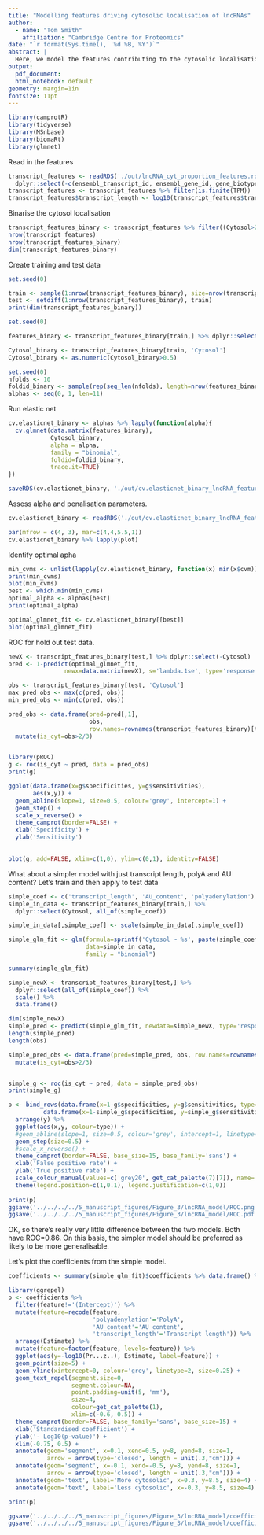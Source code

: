 ```yaml
---
title: "Modelling features driving cytosolic localisation of lncRNAs"
author:
  - name: "Tom Smith"
    affiliation: "Cambridge Centre for Proteomics"
date: "`r format(Sys.time(), '%d %B, %Y')`"
abstract: | 
  Here, we model the features contributing to the cytosolic localisation of lncRNAs
output:
  pdf_document:
  html_notebook: default
geometry: margin=1in
fontsize: 11pt
---
```


```r
library(camprotR)
library(tidyverse)
library(MSnbase)
library(biomaRt)
library(glmnet)

```

Read in the features
```r
transcript_features <- readRDS('./out/lncRNA_cyt_proportion_features.rds') %>%
  dplyr::select(-c(ensembl_transcript_id, ensembl_gene_id, gene_biotype))
transcript_features <- transcript_features %>% filter(is.finite(TPM))
transcript_features$transcript_length <- log10(transcript_features$transcript_length)
```

Binarise the cytosol localisation
```r
transcript_features_binary <- transcript_features %>% filter((Cytosol>2/3|Cytosol<1/3))
nrow(transcript_features)
nrow(transcript_features_binary)
dim(transcript_features_binary)

```
Create training and test data
```r
set.seed(0)

train <- sample(1:nrow(transcript_features_binary), size=nrow(transcript_features_binary)*0.8)
test <- setdiff(1:nrow(transcript_features_binary), train)
print(dim(transcript_features_binary))
```
```r

set.seed(0)

features_binary <- transcript_features_binary[train,] %>% dplyr::select(-Cytosol)

Cytosol_binary <- transcript_features_binary[train, 'Cytosol']
Cytosol_binary <- as.numeric(Cytosol_binary>0.5)

set.seed(0)
nfolds <- 10
foldid_binary <- sample(rep(seq_len(nfolds), length=nrow(features_binary)))
alphas <- seq(0, 1, len=11)

```

Run elastic net
```r
cv.elasticnet_binary <- alphas %>% lapply(function(alpha){
  cv.glmnet(data.matrix(features_binary),
            Cytosol_binary,
            alpha = alpha,
            family = "binomial",
            foldid=foldid_binary,
            trace.it=TRUE)
})

saveRDS(cv.elasticnet_binary, './out/cv.elasticnet_binary_lncRNA_features.rds')

```

Assess alpha and penalisation parameters.
```r
cv.elasticnet_binary <- readRDS('./out/cv.elasticnet_binary_lncRNA_features.rds')

par(mfrow = c(4, 3), mar=c(4,4,5.5,1))
cv.elasticnet_binary %>% lapply(plot)


```
Identify optimal apha
```r
min_cvms <- unlist(lapply(cv.elasticnet_binary, function(x) min(x$cvm))) 
print(min_cvms)
plot(min_cvms)
best <- which.min(min_cvms)
optimal_alpha <- alphas[best]
print(optimal_alpha)
```

```r
optimal_glmnet_fit <- cv.elasticnet_binary[[best]]
plot(optimal_glmnet_fit)

```

ROC for hold out test data.
```r
newX <- transcript_features_binary[test,] %>% dplyr::select(-Cytosol)
pred <- 1-predict(optimal_glmnet_fit,
                newx=data.matrix(newX), s='lambda.1se', type='response')

obs <- transcript_features_binary[test, 'Cytosol']
max_pred_obs <- max(c(pred, obs))
min_pred_obs <- min(c(pred, obs))

pred_obs <- data.frame(pred=pred[,1],
                       obs,
                       row.names=rownames(transcript_features_binary)[test]) %>%
  mutate(is_cyt=obs>2/3)



```


```r
library(pROC)
g <- roc(is_cyt ~ pred, data = pred_obs)
print(g)

ggplot(data.frame(x=g$specificities, y=g$sensitivities),
       aes(x,y)) +
  geom_abline(slope=1, size=0.5, colour='grey', intercept=1) +
  geom_step() +
  scale_x_reverse() +
  theme_camprot(border=FALSE) +
  xlab('Specificity') +
  ylab('Sensitivity')
  

plot(g, add=FALSE, xlim=c(1,0), ylim=c(0,1), identity=FALSE)

```
What about a simpler model with just transcript length, polyA and AU content? Let's train and then apply to test data
```r


simple_coef <- c('transcript_length', 'AU_content', 'polyadenylation')
simple_in_data <- transcript_features_binary[train,] %>%
  dplyr::select(Cytosol, all_of(simple_coef))

simple_in_data[,simple_coef] <- scale(simple_in_data[,simple_coef])

simple_glm_fit <- glm(formula=sprintf('Cytosol ~ %s', paste(simple_coef, collapse='+')),
                      data=simple_in_data,
                      family = "binomial")

summary(simple_glm_fit)

simple_newX <- transcript_features_binary[test,] %>%
  dplyr::select(all_of(simple_coef)) %>%
  scale() %>%
  data.frame()

dim(simple_newX)
simple_pred <- predict(simple_glm_fit, newdata=simple_newX, type='response')
length(simple_pred)
length(obs)

simple_pred_obs <- data.frame(pred=simple_pred, obs, row.names=rownames(transcript_features_binary)[test]) %>%
  mutate(is_cyt=obs>2/3)


simple_g <- roc(is_cyt ~ pred, data = simple_pred_obs)
print(simple_g)

p <- bind_rows(data.frame(x=1-g$specificities, y=g$sensitivities, type='All'),
          data.frame(x=1-simple_g$specificities, y=simple_g$sensitivities, type='Simple')) %>%
  arrange(y) %>%
  ggplot(aes(x,y, colour=type)) +
  #geom_abline(slope=1, size=0.5, colour='grey', intercept=1, linetype=2) +
  geom_step(size=0.5) +
  #scale_x_reverse() +
  theme_camprot(border=FALSE, base_size=15, base_family='sans') +
  xlab('False positive rate') +
  ylab('True positive rate') +
  scale_colour_manual(values=c('grey20', get_cat_palette(7)[7]), name='Features\nconsidered') +
  theme(legend.position=c(1,0.1), legend.justification=c(1,0))
  
print(p)
ggsave('../../../../5_manuscript_figures/Figure_3/lncRNA_model/ROC.png', width=3.5, height=3.5)
ggsave('../../../../5_manuscript_figures/Figure_3/lncRNA_model/ROC.pdf', width=3.5, height=3.5)
```
OK, so there's really very little difference between the two models. Both have ROC=0.86. On this basis, the simpler model should be preferred as likely to be more generalisable.

Let's plot the coefficients from the simple model.
```r
coefficients <- summary(simple_glm_fit)$coefficients %>% data.frame() %>% tibble::rownames_to_column('feature')

library(ggrepel)
p <- coefficients %>% 
  filter(feature!='(Intercept)') %>%
  mutate(feature=recode(feature,
                        'polyadenylation'='PolyA',
                        'AU_content'='AU content',
                        'transcript_length'='Transcript length')) %>%
  arrange(Estimate) %>%
  mutate(feature=factor(feature, levels=feature)) %>%
  ggplot(aes(y=-log10(Pr...z..), Estimate, label=feature)) +
  geom_point(size=5) +
  geom_vline(xintercept=0, colour='grey', linetype=2, size=0.25) +
  geom_text_repel(segment.size=0,
                  segment.colour=NA,
                  point.padding=unit(5, 'mm'),
                  size=4,
                  colour=get_cat_palette(1),
                  xlim=c(-0.6, 0.5)) +
  theme_camprot(border=FALSE, base_family='sans', base_size=15) +
  xlab('Standardised coefficient') +
  ylab('- Log10(p-value)') +
  xlim(-0.75, 0.5) +
  annotate(geom='segment', x=0.1, xend=0.5, y=8, yend=8, size=1,
           arrow = arrow(type='closed', length = unit(.3,"cm"))) +
  annotate(geom='segment', x=-0.1, xend=-0.5, y=8, yend=8, size=1,
           arrow = arrow(type='closed', length = unit(.3,"cm"))) +
  annotate(geom='text', label='More cytosolic', x=0.3, y=8.5, size=4) +
  annotate(geom='text', label='Less cytosolic', x=-0.3, y=8.5, size=4)

print(p)

ggsave('../../../../5_manuscript_figures/Figure_3/lncRNA_model/coefficients.png', width=3.5, height=3.5)
ggsave('../../../../5_manuscript_figures/Figure_3/lncRNA_model/coefficients.pdf', width=3.5, height=3.5)
```